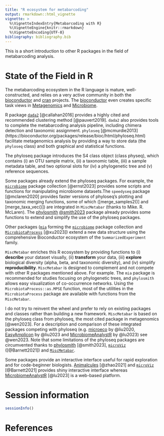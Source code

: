 ```yaml
---
title: "R ecosystem for metabarcoding"
output: rmarkdown::html_vignette
vignette: >
  %\VignetteIndexEntry{Metabarcoding with R}
  %\VignetteEngine{knitr::rmarkdown}
  %\VignetteEncoding{UTF-8}
bibliography: bibliography.bib
---
```


This is a short introduction to other R packages in the field of metabarcoding analysis.

# State of the Field in R

The metabarcoding ecosystem in the R language is mature, well-constructed, and relies on a very active community in both the [bioconductor](https://www.bioconductor.org/) and [cran](https://cran.r-project.org/) projects. The [bioconductor](https://www.bioconductor.org/) even creates specific task views in [Metagenomics](https://bioconductor.org/packages/release/BiocViews.html#___Metagenomics) and [Microbiome](https://bioconductor.org/packages/release/BiocViews.html#___Microbiome).

R package [`dada2`](https://bioconductor.org/packages/release/bioc/html/dada2.html) [@callahan2016]  provides a highly cited and recommended clustering method [@pauvert2019]. `dada2` also provides tools to complete the metabarcoding analysis pipeline, including chimera detection and taxonomic assignment. `phyloseq` [@mcmurdie2013] (https://bioconductor.org/packages/release/bioc/html/phyloseq.html) facilitate metagenomics analysis by providing a way to store data (the `phyloseq` class) and both graphical and statistical functions.

The phyloseq package introduces the S4 class object (class physeq), which contains (i) an OTU sample matrix, (ii) a taxonomic table, (iii) a sample metadata table, and two optional slots for (iv) a phylogenetic tree and (v) reference sequences.

Some packages already extend the phyloseq packages. For example, the [`microbiome`](https://microbiome.github.io/) package collection [@ernst2023] provides some scripts and functions for manipulating microbiome datasets.The `speedyseq` package [@mclaren2020] provides faster versions of phyloseq's plotting and taxonomic merging functions, some of which ([merge_samples2()] and [merge_taxa_vec()]) are integrated in `MiscMetabar` (thanks to Mike. R. McLaren). The [phylosmith](https://schuyler-smith.github.io/phylosmith/) [@smith2023](https://joss.theoj.org/papers/10.21105/joss.01442) package already provides some functions to extend and simplify the use of the phyloseq packages.

Other packages ([`mia`](https://github.com/microbiome/mia/) forming the [`microbiome`](https://microbiome.github.io/) package collection and [`MicrobiotaProcess`](https://github.com/YuLab-SMU/MicrobiotaProcess) [@xu2023]) extend a new data structure using the comprehensive Bioconductor ecosystem of the `SummarizedExperiment` family.

`MiscMetabar` enriches this R ecosystem by providing functions to (i) **describe** your dataset visually, (ii) **transform** your data, (iii) **explore** biological diversity (alpha, beta, and taxonomic diversity), and (iv) simplify **reproducibility**. `MiscMetabar` is designed to complement and not compete with other R packages mentioned above. For example. The `mia` package is recommended for studies focusing on phylogenetic trees, and `phylosmith` allows easy visualization of co-occurrence networks. Using the `MicrobiotaProcess::as.MPSE` function, most of the utilities in the `MicrobiotaProcess` package are available with functions from the `MiscMetabar`.

I do not try to reinvent the wheel and prefer to rely on existing packages and classes rather than building a new framework. `MiscMetabar` is based on the phyloseq class from phyloseq, the most cited package in metagenomics [@wen2023]. For a description and comparison of these integrated packages competing with phyloseq (e.g. [microeco](https://github.com/ChiLiubio/microeco) by @liu2020, [EasyAmplicon](https://github.com/YongxinLiu/EasyAmplicon) by @liu2023 and [MicrobiomeAnalystR](https://www.microbiomeanalyst.ca) by @lu2023) see @wen2023. Note that some limitations of the phyloseq packages are circumvented thanks to [phylosmith](https://schuyler-smith.github.io/phylosmith/) [@smith2023], [`microViz`](https://david-barnett.github.io/microViz/) ([@Barnett2021]) and [`MiscMetabar`](https://adrientaudiere.github.io/MiscMetabar/).

Some packages provide an interactive interface useful for rapid exploration and for code-beginner biologists. [Animalcules](https://github.com/wejlab/animalcules) [@zhao2021] and [`microViz`](https://david-barnett.github.io/microViz/) [@Barnett2021] provides shiny interactive interface whereas [MicrobiomeAnalystR](https://www.microbiomeanalyst.ca) [@lu2023] is a web-based platform.



# Session information

```r
sessionInfo()
```

# References
